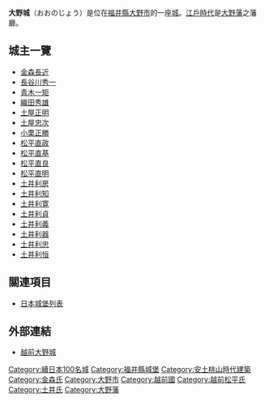{{Coor icon|35|59|11.64|N|136|28|59.15|E|scale:60000}}
{{日本城郭概要表|
nihongo = 大野城|
hiragana=おおのじょう|
romaji=Ōno-jō|
img = File:EchizenOnoCastle-01.JPG|
img_capt = 復興天守|
img_width =220px|
name = 大野城|
pref = 福井縣|
ar_called = |
struct = 梯郭式[[平山城|平山城]]|
tower_struct = 複合連結式2重2階（非現存）<br/>連結式望樓型2重3階（1968年RC造復興）|
builders = [[金森長近|金森長近]]|
build_y = [[天正_(日本)|天正]]3年（1575年）|
revamp = |
rulers = 金森氏、松平氏、土井氏|
reject_y = [[明治|明治]]4年（1871年）|
remains = 石垣、堀|
cultural asset = |
location = {{Coord|35|59|11.64|N|136|28|59.15|E|scale:60000}}|
}}

'''大野城'''（おおのじょう）是位在[[福井縣|福井縣]][[大野市|大野市]]的一座[[城_(日本)|城]]。[[江戶時代|江戶時代]]是[[大野藩|大野藩]]之藩廳。

== 城主一覽 ==
*[[金森長近|金森長近]]
*[[長谷川秀一|長谷川秀一]]
*[[青木一矩|青木一矩]]
*[[織田秀雄|織田秀雄]]
*[[土屋正明|土屋正明]]
*[[土屋忠次|土屋忠次]]
*[[小栗正勝|小栗正勝]]
*[[松平直政|松平直政]]
*[[松平直基|松平直基]]
*[[松平直良|松平直良]]
*[[松平直明|松平直明]]
*[[土井利房|土井利房]]
*[[土井利知|土井利知]]
*[[土井利寛|土井利寛]]
*[[土井利貞|土井利貞]]
*[[土井利義|土井利義]]
*[[土井利器|土井利器]]
*[[土井利忠|土井利忠]]
*[[土井利恒|土井利恒]]

== 關連項目 ==
*[[日本城堡列表|日本城堡列表]]

== 外部連結 ==
*[https://web.archive.org/web/20111106112555/http://www.city.ono.fukui.jp/page/hakubutsu/shiro/shiro.html 越前大野城]

{{DEFAULTSORT:Onojo}}
{{續日本100名城}}
[[Category:續日本100名城|Category:續日本100名城]]
[[Category:福井縣城堡|Category:福井縣城堡]]
[[Category:安土桃山時代建築|Category:安土桃山時代建築]]
[[Category:金森氏|Category:金森氏]]
[[Category:大野市|Category:大野市]]
[[Category:越前國|Category:越前國]]
[[Category:越前松平氏|Category:越前松平氏]]
[[Category:土井氏|Category:土井氏]]
[[Category:大野藩|Category:大野藩]]